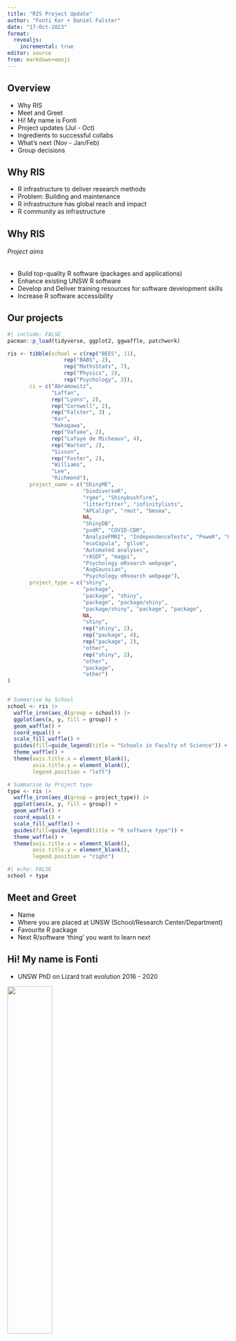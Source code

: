```yaml
---
title: "RIS Project Update"
author: "Fonti Kar + Daniel Falster"
date: "17-Oct-2023"
format:
  revealjs:
    incremental: true 
editor: source
from: markdown+emoji
---
```


## Overview

::: nonincremental
-   Why RIS
-   Meet and Greet
-   Hi! My name is Fonti
-   Project updates (Jul - Oct)
-   Ingredients to successful collabs
-   What's next (Nov - Jan/Feb)
-   Group decisions
:::

## Why RIS

- R infrastructure to deliver research methods
- Problem: Building and maintenance
- R infrastructure has global reach and impact
- R community as infrastructure

## Why RIS

###### Project aims

::: nonincremental
  - Build top-quality R software (packages and applications)
  - Enhance existing UNSW R software
  - Develop and Deliver training resources for software development skills 
  - Increase R software accessibility 
:::

## Our projects

```r
#| include: FALSE
pacman::p_load(tidyverse, ggplot2, ggwaffle, patchwork)

ris <- tibble(school = c(rep("BEES", 11), 
                  rep("BABS", 2), 
                  rep("MathsStats", 7), 
                  rep("Physics", 2),
                  rep("Psychology", 3)), 
       ci = c("Abramowitz",
              "Laffan",
              rep("Lyons", 2),
              rep("Cornwell", 2),
              rep("Falster", 3) ,
              "Kar",
              "Nakagawa",
              rep("Vafaee", 2),
              rep("Lafaye de Micheaux", 4),
              rep("Warton", 2),
              "Sisson",
              rep("Foster", 2),
              "Williams",
              "Lee",
              "Richmond"),
       project_name = c("ShinyME",
                        "biodiverseR",
                        "rgee", "Shinybushfire",
                        "litterfitter", "infinitylists",
                        "APCalign", "rmot", "bmsma",
                        NA,
                        "ShinyDB",
                        "psdR", "COVID-CDR",
                        "AnalyzeFMRI", "IndependenceTests", "PoweR", "CompQuadForm",
                        "ecoCopula", "gllvm",
                        "Automated analyses",
                        "rASDF", "magpi",
                        "Psychology eRsearch webpage",
                        "AugGaussian",
                        "Psychology eRsearch webpage"),
       project_type = c("shiny", 
                        "package", 
                        "package", "shiny",
                        "package", "package/shiny",
                        "package/shiny", "package", "package",
                        NA, 
                        "shiny",
                        rep("shiny", 2),
                        rep("package", 4), 
                        rep("package", 2),
                        "other",
                        rep("shiny", 2),
                        "other", 
                        "package",
                        "other")
)


# Summarise by School
school <- ris |> 
  waffle_iron(aes_d(group = school)) |> 
  ggplot(aes(x, y, fill = group)) + 
  geom_waffle() + 
  coord_equal() + 
  scale_fill_waffle() + 
  guides(fill=guide_legend(title = "Schools in Faculty of Science")) +
  theme_waffle() +
  theme(axis.title.x = element_blank(),
        axis.title.y = element_blank(), 
        legend.position = "left")

# Summarise by Project type
type <- ris |> 
  waffle_iron(aes_d(group = project_type)) |> 
  ggplot(aes(x, y, fill = group)) + 
  geom_waffle() + 
  coord_equal() + 
  scale_fill_waffle() + 
  guides(fill=guide_legend(title = "R software type")) +
  theme_waffle() +
  theme(axis.title.x = element_blank(),
        axis.title.y = element_blank(),
        legend.position = "right")
```

```r
#| echo: FALSE
school + type
```

## Meet and Greet

::: nonincremental
- Name
- Where you are placed at UNSW (School/Research Center/Department)
- Favourite R package
- Next R/software 'thing' you want to learn next
:::

## Hi! My name is Fonti

::: nonincremental
- UNSW PhD on Lizard trait evolution 2016 - 2020 

![](../images/fontiinthefield.png){fig-align="center" width="45%"}
:::

## Hi! My name is Fonti

:::: {.columns}

::: {.column width="40%"}
::: nonincremental
- RIS 1.0 (R packages) 2020 - 2022
:::
:::

::: {.column width="60%"}
::: fragment
![](../images/falsterlab.png)
:::  
:::

::::


## Hi! My name is Fonti

:::: {.columns}

::: {.column width="40%"}
::: nonincremental
- RIS 1.0 (R packages) 2020 - 2022
  - Workshops
  
![](../images/ohwhaley_hex.png){fig-align="right" width="50%"}
:::

:::

::: {.column width="60%"}

::: fragment
![](../images/workshop.png)
:::  

:::

::::


## Hi! My name is Fonti

:::: {.columns}

::: {.column width="40%"}
::: nonincremental
- RIS 1.0 (R packages) 2020 - 2022
  - Workshops
  - ARDC New Software Developer {austraits}
  
  ![](../images/austraits_hex.png){fig-align="right" width="50%"}
  
:::

:::

::: {.column width="60%"}


![](../images/ardc.png)

:::

::::

  
## Hi! My name is Fonti  

:::: {.columns}

::: {.column width="40%"}

::: nonincremental
- Atlas of Living Australia 2022 - 2023
  - Bushfire project
  - ALA labs
  - {alphahull} + {galaxias}
:::

::: {layout-ncol=2}

![](../images/galaxias.png){width="40%"}
![](../images/alphahull.png){width="40%"}
:::

:::

::: {.column width="60%"}

![](../images/ia.png){fig-align="right" width="30%"}

![](../images/alalabs.png)

:::

::::

## Hi! My name is Fonti

::: nonincremental
- RIS 2.0 (R packages + Shiny)
:::

## What I can help you with

- R package structure and set up
  - Unit testing
  - Continuous integration
  - Package documentation (help files, vignettes, website)
  
## What I can help you with
::: nonincremental
- R package structure and set up
:::
- GitHub repository setup and workflows
  - Branch, merge, pull requests
  - GitHub actions (CI/CD)
  
## What I can help you with
::: nonincremental
- R package structure and set up
- GitHub repository setup and workflows
:::
- Static websites/online resources
  - Quarto 
  - Hugo via {blogdown}
  
## What I can help you with
::: nonincremental
- R package structure and set up
- GitHub repository setup and workflows
- Static websites/online resources
:::
- Research Training
  - R package dev
  - Git + GitHub Desktop
  - Katana HPC

## Project updates (Jul - Oct)

###### Infrastructure

-   NECTAR Virtual Machine for [Posit Connect server](https://posit-connect-unsw.intersect.org.au/) :rocket:

###### Software

-   `APCalign` [package](https://traitecoevo.github.io/APCalign/) (Falster) :rocket:
-   `APCalign` [Shiny app](https://posit-connect-unsw.intersect.org.au/APCalign-app/) (Falster) :construction:
-   `infinitylists` [Shiny app](https://posit-connect-unsw.intersect.org.au/infinitylists/) (Cornwell) :rocket:
-   `rmot` package (Falster) :construction:
-   Scoping 'automated data analyses' (Sisson) :construction:

## Project updates (Jul - Oct)

###### Community

-   posit::conf(2023) talk

::: fragment
![](../images/title_slide.png)
:::

## Project updates (Jul - Oct)

###### Community

::: nonincremental
-   posit::conf(2023) talk
-   UNSWcodeRs drop-in sessions
:::

::: fragment
![](../images/UNSWcodeRs.png){fig-align="center" width="20%"}

Every Thursday 10:00 AM 
E26 Level 4 Room 4063
:::


## Ingredients to successful collabs

- Strong need for R software (well defined idea) 
  - FK can help with scoping
- Synchronised availability 
  - Regular pace of feedback
  - Working together in sprints
- Coordinated software development 
  - Community of practice
  - Great opportunity to learn

## What's next

###### Software

-   `AugGaussian` package (Lee)
-   Searchable databases Shiny app (Nakagawa)
-   Upgrade packages `ecoCopula` and `gllvm` (Warton)
-   Shiny app for modelevalution.org outputs (Abramowitz)

###### Community

-   Katana workshop(?)

## Group decisions

-   Steering committee
-   Shiny server 
    - In house vs. VM

## Group decisions

::: nonincremental

-   Steering committee
-   Shiny server 
    - In house vs. VM
    - Compute resources
  
:::


| Options  | Compute Resources      | Price per day | Duration
|----------|------------------------|---------------|---------|
| Option 1.| 8 CPU cores  32GB RAM  | $12.04        |747 days |
| Option 2.| 16 CPU cores 64GB RAM  | $24.04        |374 days |
| Option 3.| 32 CPU cores 128GB RAM | $48.09        |187 days |


## Group decisions

::: nonincremental

-   Shiny server 
    - In house vs. VM
    - Compute resources
    - Domain

**https://posit-connect-unsw.intersect.org.au/**infinitylists/

Option: **https://shiny.unsw.edu/**infinitylists/

Option: **https://shiny-unsw.org/**infinitylists/

:::

## Group decisions

::: nonincremental

-   Shiny server 
    - In house vs. VM
    - Compute resources
    - Domain
    - Infrastructure for others
:::


## Group decisions

::: nonincremental

-   Shiny server 
    - In house vs. VM
    - Compute resources
    - Domain
    - Infrastructure for others
-   An R user community
  -   Blog
  
:::

